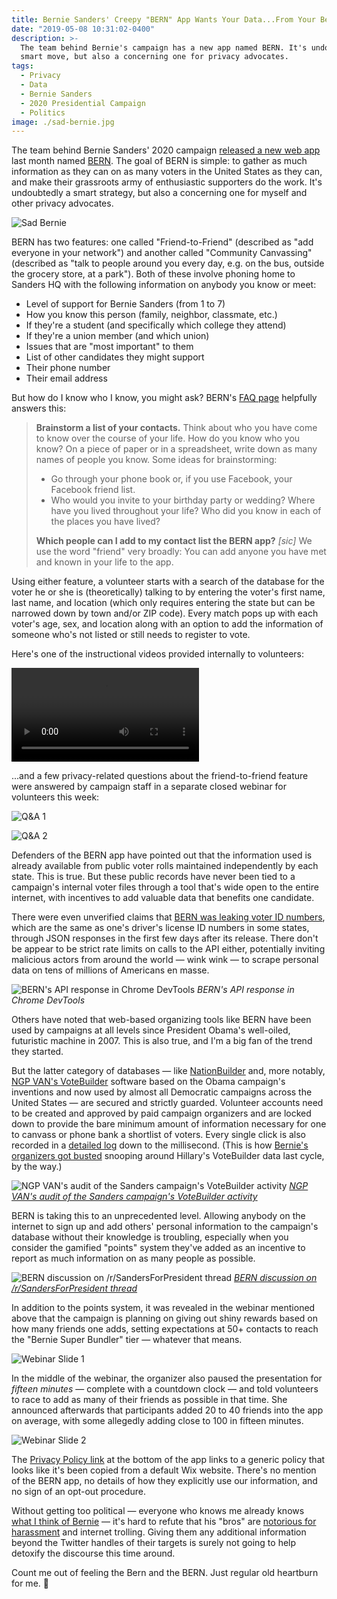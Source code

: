 ```yaml
---
title: Bernie Sanders' Creepy "BERN" App Wants Your Data...From Your Best Friends
date: "2019-05-08 10:31:02-0400"
description: >-
  The team behind Bernie's campaign has a new app named BERN. It's undoubtedly a
  smart move, but also a concerning one for privacy advocates.
tags:
  - Privacy
  - Data
  - Bernie Sanders
  - 2020 Presidential Campaign
  - Politics
image: ./sad-bernie.jpg
---
```


The team behind Bernie Sanders' 2020 campaign [released a new web app](https://www.nbcnews.com/politics/2020-election/bernie-sanders-2020-campaign-unveils-app-increase-its-voter-database-n999206) last month named [BERN](https://app.berniesanders.com/). The goal of BERN is simple: to gather as much information as they can on as many voters in the United States as they can, and make their grassroots army of enthusiastic supporters do the work. It's undoubtedly a smart strategy, but also a concerning one for myself and other privacy advocates.

![Sad Bernie](./sad-bernie.jpg)

BERN has two features: one called "Friend-to-Friend" (described as "add everyone in your network") and another called "Community Canvassing" (described as "talk to people around you every day, e.g. on the bus, outside the grocery store, at a park"). Both of these involve phoning home to Sanders HQ with the following information on anybody you know or meet:

- Level of support for Bernie Sanders (from 1 to 7)
- How you know this person (family, neighbor, classmate, etc.)
- If they're a student (and specifically which college they attend)
- If they're a union member (and which union)
- Issues that are "most important" to them
- List of other candidates they might support
- Their phone number
- Their email address

But how do I know who I know, you might ask? BERN's [FAQ page](https://app.berniesanders.com/help/app-frequently-asked-questions/) helpfully answers this:

> **Brainstorm a list of your contacts.** Think about who you have come to know over the course of your life. How do you know who you know? On a piece of paper or in a spreadsheet, write down as many names of people you know. Some ideas for brainstorming:
>
> - Go through your phone book or, if you use Facebook, your Facebook friend list.
> - Who would you invite to your birthday party or wedding? Where have you lived throughout your life? Who did you know in each of the places you have lived?
>
> **Which people can I add to my contact list the BERN app?** _[sic]_
> We use the word "friend" very broadly: You can add anyone you have met and known in your life to the app.

Using either feature, a volunteer starts with a search of the database for the voter he or she is (theoretically) talking to by entering the voter's first name, last name, and location (which only requires entering the state but can be narrowed down by town and/or ZIP code). Every match pops up with each voter's age, sex, and location along with an option to add the information of someone who's not listed or still needs to register to vote.

Here's one of the instructional videos provided internally to volunteers:

![](./friend-to-friend.mp4)

...and a few privacy-related questions about the friend-to-friend feature were answered by campaign staff in a separate closed webinar for volunteers this week:

![Q&A 1](./webinar-qa-1.png)

![Q&A 2](./webinar-qa-2.png)

Defenders of the BERN app have pointed out that the information used is already available from public voter rolls maintained independently by each state. This is true. But these public records have never been tied to a campaign's internal voter files through a tool that's wide open to the entire internet, with incentives to add valuable data that benefits one candidate.

There were even unverified claims that [BERN was leaking voter ID numbers](https://info.idagent.com/blog/bern-app-exposes-150m-voter-records), which are the same as one's driver's license ID numbers in some states, through JSON responses in the first few days after its release. There don't be appear to be strict rate limits on calls to the API either, potentially inviting malicious actors from around the world — wink wink — to scrape personal data on tens of millions of Americans en masse.

![BERN's API response in Chrome DevTools](./json-response.jpg)
_BERN's API response in Chrome DevTools_

Others have noted that web-based organizing tools like BERN have been used by campaigns at all levels since President Obama's well-oiled, futuristic machine in 2007. This is also true, and I'm a big fan of the trend they started.

But the latter category of databases — like [NationBuilder](https://nationbuilder.com/) and, more notably, [NGP VAN's VoteBuilder](https://act.ngpvan.com/votebuilder) software based on the Obama campaign's inventions and now used by almost all Democratic campaigns across the United States — are secured and strictly guarded. Volunteer accounts need to be created and approved by paid campaign organizers and are locked down to provide the bare minimum amount of information necessary for one to canvass or phone bank a shortlist of voters. Every single click is also recorded in a [detailed log](/static/bernie-sanders-bern-app-data/sanders-campaign-audit.pdf) down to the millisecond. (This is how [Bernie's organizers got busted](https://time.com/4155185/bernie-sanders-hillary-clinton-data/) snooping around Hillary's VoteBuilder data last cycle, by the way.)

![NGP VAN's audit of the Sanders campaign's VoteBuilder activity](./votebuilder-audit.png)
_[NGP VAN's audit of the Sanders campaign's VoteBuilder activity](/static/bernie-sanders-bern-app-data/sanders-campaign-audit.pdf)_

BERN is taking this to an unprecedented level. Allowing anybody on the internet to sign up and add others' personal information to the campaign's database without their knowledge is troubling, especially when you consider the gamified "points" system they've added as an incentive to report as much information on as many people as possible.

![BERN discussion on /r/SandersForPresident thread](./reddit-bros.png)
_[BERN discussion on /r/SandersForPresident thread](https://www.reddit.com/r/SandersForPresident/comments/bi15la/new_get_the_official_bernie_sanders_2020_app_bern/elxi85m/)_

In addition to the points system, it was revealed in the webinar mentioned above that the campaign is planning on giving out shiny rewards based on how many friends one adds, setting expectations at 50+ contacts to reach the "Bernie Super Bundler" tier — whatever that means.

![Webinar Slide 1](./webinar-slide-1.png)

In the middle of the webinar, the organizer also paused the presentation for _fifteen minutes_ — complete with a countdown clock — and told volunteers to race to add as many of their friends as possible in that time. She announced afterwards that participants added 20 to 40 friends into the app on average, with some allegedly adding close to 100 in fifteen minutes.

![Webinar Slide 2](./webinar-slide-2.png)

The [Privacy Policy link](https://berniesanders.com/privacy-policy/) at the bottom of the app links to a generic policy that looks like it's been copied from a default Wix website. There's no mention of the BERN app, no details of how they explicitly use our information, and no sign of an opt-out procedure.

Without getting too political — everyone who knows me already knows [what I think of Bernie](/notes/millenial-with-hillary-clinton/) — it's hard to refute that his "bros" are [notorious for harassment](https://www.washingtonpost.com/news/the-fix/wp/2016/06/07/the-bernie-bros-are-out-in-full-force-harassing-female-reporters/?utm_term=.795f3a6a6ac9) and internet trolling. Giving them any additional information beyond the Twitter handles of their targets is surely not going to help detoxify the discourse this time around.

Count me out of feeling the Bern and the BERN. Just regular old heartburn for me. 🤢
